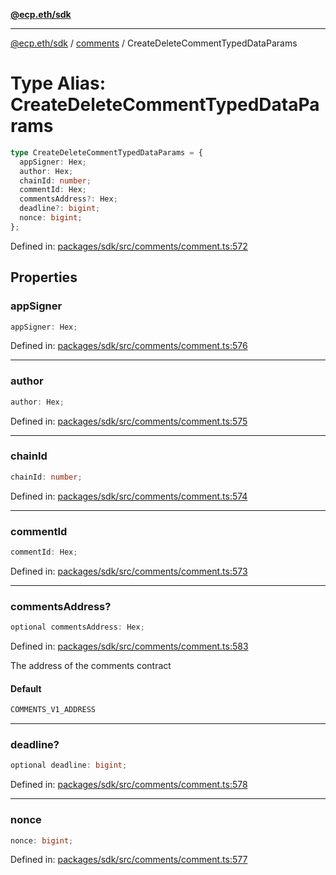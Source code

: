 [**@ecp.eth/sdk**](../../index.mdx)

***

[@ecp.eth/sdk](/sdk-reference/index.mdx) / [comments](/sdk-reference/comments/index.mdx) / CreateDeleteCommentTypedDataParams

# Type Alias: CreateDeleteCommentTypedDataParams

```ts
type CreateDeleteCommentTypedDataParams = {
  appSigner: Hex;
  author: Hex;
  chainId: number;
  commentId: Hex;
  commentsAddress?: Hex;
  deadline?: bigint;
  nonce: bigint;
};
```

Defined in: [packages/sdk/src/comments/comment.ts:572](https://github.com/ecp-eth/comments-monorepo/blob/main/packages/sdk/src/comments/comment.ts#L572)

## Properties

### appSigner

```ts
appSigner: Hex;
```

Defined in: [packages/sdk/src/comments/comment.ts:576](https://github.com/ecp-eth/comments-monorepo/blob/main/packages/sdk/src/comments/comment.ts#L576)

***

### author

```ts
author: Hex;
```

Defined in: [packages/sdk/src/comments/comment.ts:575](https://github.com/ecp-eth/comments-monorepo/blob/main/packages/sdk/src/comments/comment.ts#L575)

***

### chainId

```ts
chainId: number;
```

Defined in: [packages/sdk/src/comments/comment.ts:574](https://github.com/ecp-eth/comments-monorepo/blob/main/packages/sdk/src/comments/comment.ts#L574)

***

### commentId

```ts
commentId: Hex;
```

Defined in: [packages/sdk/src/comments/comment.ts:573](https://github.com/ecp-eth/comments-monorepo/blob/main/packages/sdk/src/comments/comment.ts#L573)

***

### commentsAddress?

```ts
optional commentsAddress: Hex;
```

Defined in: [packages/sdk/src/comments/comment.ts:583](https://github.com/ecp-eth/comments-monorepo/blob/main/packages/sdk/src/comments/comment.ts#L583)

The address of the comments contract

#### Default

```ts
COMMENTS_V1_ADDRESS
```

***

### deadline?

```ts
optional deadline: bigint;
```

Defined in: [packages/sdk/src/comments/comment.ts:578](https://github.com/ecp-eth/comments-monorepo/blob/main/packages/sdk/src/comments/comment.ts#L578)

***

### nonce

```ts
nonce: bigint;
```

Defined in: [packages/sdk/src/comments/comment.ts:577](https://github.com/ecp-eth/comments-monorepo/blob/main/packages/sdk/src/comments/comment.ts#L577)
